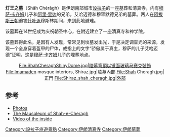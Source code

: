 {{Infobox religious building
|image=Shah-cheragh.JPG
|image_size = 300px
|caption=
|building_name= 灯王之墓
|location= {{flagicon|Iran}} 伊朗[[设拉子|设拉子]]
|geo= {{coord|29|36|34.58|N|52|32|35.88|E|region:IR_type:landmark|display=inline,title}}
|religious_affiliation=[[什叶派|什叶派]]
|website=
|architect=
|architecture=no
|architecture_style=
|year_completed=
|construction_cost=
|capacity=
|specifications=no
|dome_quantity=
|dome_height_outer=
|dome_dia_outer=
|minaret_quantity=
|minaret_height=
}}
'''灯王之墓'''（{{lang-fa|شاه چراغ}}Shāh Chérāgh）是伊朗南部城市[[设拉子|设拉子]]的一座墓葬和清真寺，内有[[穆萨·卡齐姆|穆萨·卡齐姆]]儿子和[[阿里·里达|阿里·里达]]的兄弟，艾哈迈德和穆罕默德兄弟的墓葬。两人在[[阿拔斯王朝|阿拔斯王朝]]迫害[[什叶派|什叶派]]穆斯林期间，来到此地避难。

该墓葬在14世纪成为庆祝朝圣中心，在附近建立了一座清真寺和神学院。

该墓葬得此名，是因有人发现，常常见到坟墓发出光，于是决定调查光的来源，发现一个全身穿着盔甲的尸体，戒指上的文字“骄傲属于真主，穆萨的儿子艾哈迈德”证明，这是[[穆萨·卡齐姆|穆萨·卡齐姆]]儿子的埋葬地点。

<center>
<gallery perrow="5">
File:ShahCheraghShinyDome.jpg|陵墓穹頂以镜面玻璃马赛克裝飾
File:Imamaden mosque interiors, Shiraz.jpg|陵墓內部
File:Shah Cheragh.jpg|正門
File:Shiraz_shah_cheragh.jpg|外部
</gallery>
</center>

== 参考 ==
* [http://shahcheragh.blogfa.com Photos] {{Wayback|url=http://shahcheragh.blogfa.com/ |date=20190530025735 }}
* [https://web.archive.org/web/20080518114219/http://www.shirazcity.org/shiraz/Shiraz%20Information/Sightseeing/Shah-e-Cheragh%20e.htm The Mausoleum of Shah-e-Cheragh]
* [http://www.youtube.com/watch?v=LhhZCH5oiJY Video of the inside] {{Wayback|url=http://www.youtube.com/watch?v=LhhZCH5oiJY |date=20210331001036 }}

{{Fars Province}}

[[Category:設拉子旅遊景點|Category:設拉子旅遊景點]]
[[Category:伊朗清真寺|Category:伊朗清真寺]]
[[Category:伊朗墓葬|Category:伊朗墓葬]]